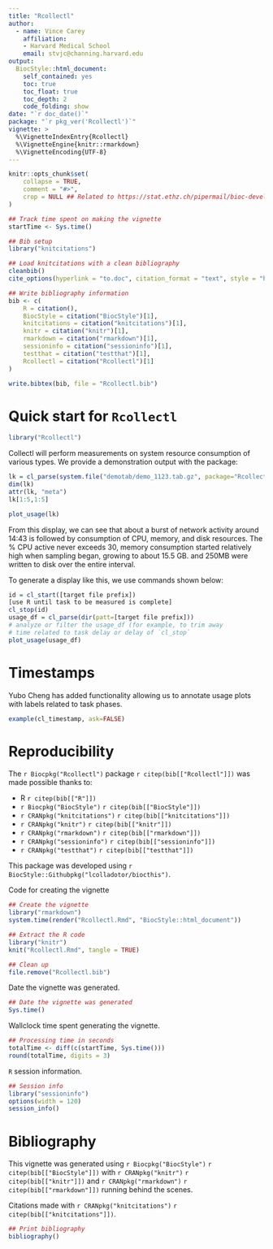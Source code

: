 ```yaml
---
title: "Rcollectl"
author: 
  - name: Vince Carey
    affiliation:
    - Harvard Medical School
    email: stvjc@channing.harvard.edu
output: 
  BiocStyle::html_document:
    self_contained: yes
    toc: true
    toc_float: true
    toc_depth: 2
    code_folding: show
date: "`r doc_date()`"
package: "`r pkg_ver('Rcollectl')`"
vignette: >
  %\VignetteIndexEntry{Rcollectl}
  %\VignetteEngine{knitr::rmarkdown}
  %\VignetteEncoding{UTF-8}  
---
```


```r
knitr::opts_chunk$set(
    collapse = TRUE,
    comment = "#>",
    crop = NULL ## Related to https://stat.ethz.ch/pipermail/bioc-devel/2020-April/016656.html
)
```


```r
## Track time spent on making the vignette
startTime <- Sys.time()

## Bib setup
library("knitcitations")

## Load knitcitations with a clean bibliography
cleanbib()
cite_options(hyperlink = "to.doc", citation_format = "text", style = "html")

## Write bibliography information
bib <- c(
    R = citation(),
    BiocStyle = citation("BiocStyle")[1],
    knitcitations = citation("knitcitations")[1],
    knitr = citation("knitr")[1],
    rmarkdown = citation("rmarkdown")[1],
    sessioninfo = citation("sessioninfo")[1],
    testthat = citation("testthat")[1],
    Rcollectl = citation("Rcollectl")[1]
)

write.bibtex(bib, file = "Rcollectl.bib")
```

# Quick start for `Rcollectl`

```r
library("Rcollectl")
```
Collectl will perform measurements on system resource 
consumption of various types.  We provide a demonstration
output with the package:

```r
lk = cl_parse(system.file("demotab/demo_1123.tab.gz", package="Rcollectl"))
dim(lk)
attr(lk, "meta")
lk[1:5,1:5]
```


```r
plot_usage(lk)
```

From this display, we can see that about a burst of network activity
around 14:43 is followed by consumption of CPU, memory, and disk resources.
The % CPU active never exceeds 30, memory consumption started relatively
high when sampling began, growing to about 15.5 GB. and 250MB were written
to disk over the entire interval.

To generate a display like this, we use commands shown below:

```r
id = cl_start([target file prefix])
[use R until task to be measured is complete]
cl_stop(id)
usage_df = cl_parse(dir(patt=[target file prefix]))
# analyze or filter the usage_df (for example, to trim away
# time related to task delay or delay of `cl_stop`
plot_usage(usage_df)
```

# Timestamps

Yubo Cheng has added functionality allowing us to annotate
usage plots with labels related to task phases.

```r
example(cl_timestamp, ask=FALSE)
```


# Reproducibility

The `r Biocpkg("Rcollectl")` package `r citep(bib[["Rcollectl"]])` was made possible thanks to:

* R `r citep(bib[["R"]])`
* `r Biocpkg("BiocStyle")` `r citep(bib[["BiocStyle"]])`
* `r CRANpkg("knitcitations")` `r citep(bib[["knitcitations"]])`
* `r CRANpkg("knitr")` `r citep(bib[["knitr"]])`
* `r CRANpkg("rmarkdown")` `r citep(bib[["rmarkdown"]])`
* `r CRANpkg("sessioninfo")` `r citep(bib[["sessioninfo"]])`
* `r CRANpkg("testthat")` `r citep(bib[["testthat"]])`

This package was developed using `r BiocStyle::Githubpkg("lcolladotor/biocthis")`.


Code for creating the vignette

```r
## Create the vignette
library("rmarkdown")
system.time(render("Rcollectl.Rmd", "BiocStyle::html_document"))

## Extract the R code
library("knitr")
knit("Rcollectl.Rmd", tangle = TRUE)
```

```r
## Clean up
file.remove("Rcollectl.bib")
```

Date the vignette was generated.

```r
## Date the vignette was generated
Sys.time()
```

Wallclock time spent generating the vignette.

```r
## Processing time in seconds
totalTime <- diff(c(startTime, Sys.time()))
round(totalTime, digits = 3)
```

`R` session information.

```r
## Session info
library("sessioninfo")
options(width = 120)
session_info()
```



# Bibliography

This vignette was generated using `r Biocpkg("BiocStyle")` `r citep(bib[["BiocStyle"]])`
with `r CRANpkg("knitr")` `r citep(bib[["knitr"]])` and `r CRANpkg("rmarkdown")` `r citep(bib[["rmarkdown"]])` running behind the scenes.

Citations made with `r CRANpkg("knitcitations")` `r citep(bib[["knitcitations"]])`.

```r
## Print bibliography
bibliography()
```
